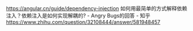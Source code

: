 https://angular.cn/guide/dependency-injection
如何用最简单的方式解释依赖注入？依赖注入是如何实现解耦的? - Angry Bugs的回答 - 知乎
https://www.zhihu.com/question/32108444/answer/581948457


